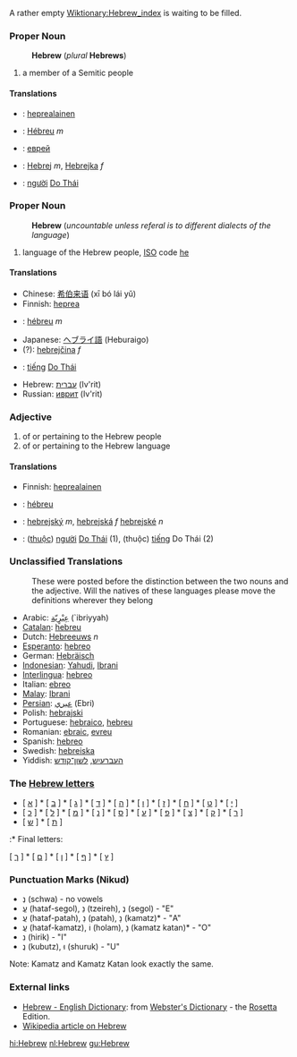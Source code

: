 A rather empty [[Wiktionary:Hebrew_index]] is waiting to be filled.

===Proper Noun===

:'''Hebrew''' (''plural'' '''Hebrews''')
# a member of a Semitic people

====Translations====

*{{fi}}: [[heprealainen]]
*{{fr}}: [[Hébreu]] ''m''
*{{ru}}: [[еврей]] 
*{{sk}}: [[Hebrej]] ''m'', [[Hebrejka]] ''f''
*{{vi}}: [[người]] [[Do Thái]]

===Proper Noun===

:'''Hebrew''' (''uncountable unless referal is to different dialects of the language'')
# language of the Hebrew people, [[ISO]] code [[he]]

====Translations====

*Chinese: [[希伯来语]] (xī bó lái yǔ)
*Finnish: [[heprea]]
*{{fr}}: [[hébreu]] ''m''
*Japanese: [[ヘブライ語]] (Heburaigo)
*(?): [[hebrejčina]] ''f''
*{{vi}}: [[tiếng]] [[Do Thái]]
*Hebrew: [[עברית]] (Iv'rit)
*Russian: [[иврит]] (Iv'rit)

===Adjective===

# of or pertaining to the Hebrew people
# of or pertaining to the Hebrew language

====Translations====

*Finnish: [[heprealainen]]
*{{fr}}: [[hébreu]]
*{{sk}}: [[hebrejský]] ''m'', [[hebrejská]] ''f'' [[hebrejské]] ''n''
*{{vi}}: ([[thuộc]]) [[người]] [[Do Thái]] (1), (thuộc) [[tiếng]] Do Thái (2)

===Unclassified Translations===

:These were posted before the distinction between the two nouns and the adjective. Will the natives of these languages please move the definitions wherever they belong
*Arabic: [[عِبْرٍيّة]] (`ibriyyah)
*[[Catalan]]: [[hebreu]]
*Dutch: [[Hebreeuws]] ''n''
*[[Esperanto]]: [[hebreo]]
*German: [[Hebräisch]]
*[[Indonesian]]: [[Yahudi]], [[Ibrani]]
*[[Interlingua]]: [[hebreo]]
*Italian: [[ebreo]]
*[[Malay]]: [[Ibrani]]
*[[Persian]]: [[عبري]] (Ebri)
*Polish: [[hebrajski]]
*Portuguese: [[hebraico]], [[hebreu]]
*Romanian: [[ebraic]], [[evreu]]
*Spanish: [[hebreo]]
*Swedish: [[hebreiska]]
*Yiddish: [[העברעיִש]], [[לשון־קודש]]

===The [[:Category:Hebrew letters|Hebrew letters]]===

* [ [[א]] ] * [ [[ב]] ] * [ [[ג]] ] * [ [[ד]] ] * [ [[ה]] ] * [ [[ו]] ] * [ [[ז]] ] * [ [[ח]] ] * [ [[ט]] ] * [ [[י]] ]
* [ [[כ]] ] * [ [[ל]] ] * [ [[מ]] ] * [ [[נ]] ] * [ [[ס]] ] * [ [[ע]] ] * [ [[פ]] ] * [ [[צ]] ] * [ [[ק]] ] * [ [[ר]] ]
* [ [[ש]] ] * [ [[ת]] ]

:* Final letters:

[ [[ך]] ] * [ [[ם]] ] * [ [[ן]] ] * [ [[ף]] ] * [ [[ץ]] ]

===Punctuation Marks (Nikud)===

* נְ (schwa) - no vowels
* עֱ (hataf-segol), נֵ (tzeireh), נֶ (segol) - "E"
* עֲ (hataf-patah), נַ (patah), נָ (kamatz)* - "A"
* עֳ (hataf-kamatz), וֹ (holam), נָ (kamatz katan)* - "O"
* נִ (hirik) - "I"
* נֻ (kubutz), וּ (shuruk) - "U"

Note: Kamatz and Kamatz Katan look exactly the same.

=== External links ===
*[http://www.websters-online-dictionary.org/definition/Hebrew-english/ Hebrew - English Dictionary]: from [http://www.websters-online-dictionary.org/ Webster's Dictionary] - the [[Rosetta]] Edition.
* [[w:Hebrew|Wikipedia article on Hebrew]]

[[hi:Hebrew]]
[[nl:Hebrew]]
[[gu:Hebrew]]